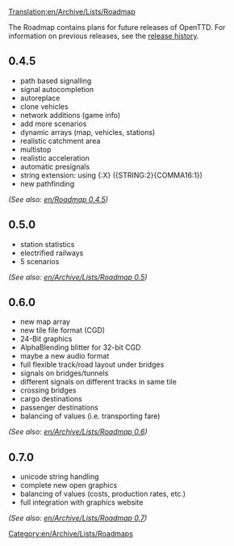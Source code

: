 [[Translation:en/Archive/Lists/Roadmap]]
[[Category:en/Archive/Lists/Roadmaps]]

The Roadmap contains plans for future releases of OpenTTD. For information on previous releases, see the [[en/Archive/OpenTTD/Main Page|release history]].

==0.4.5==
*path based signalling
*signal autocompletion
*autoreplace
*clone vehicles
*network additions (game info)
*add more scenarios
*dynamic arrays (map, vehicles, stations)
*realistic catchment area
*multistop
*realistic acceleration
*automatic presignals
*string extension: using {:X} ({STRING:2}{COMMA16:1})
*new pathfinding
''(See also: [[en/Roadmap 0.4.5]])''

==0.5.0==
*station statistics
*electrified railways
*5 scenarios
''(See also: [[en/Archive/Lists/Roadmap 0.5]])''

==0.6.0==
*new map array
*new tile file format (CGD)
*24-Bit graphics
*AlphaBlending blitter for 32-bit CGD
*maybe a new audio format
*full flexible track/road layout under bridges
*signals on bridges/tunnels
*different signals on different tracks in same tile
*crossing bridges
*cargo destinations
*passenger destinations
*balancing of values (i.e. transporting fare)
''(See also: [[en/Archive/Lists/Roadmap 0.6]])''

==0.7.0==
*unicode string handling
*complete new open graphics
*balancing of values (costs, production rates, etc.)
*full integration with graphics website
''(See also: [[en/Archive/Lists/Roadmap 0.7]])''